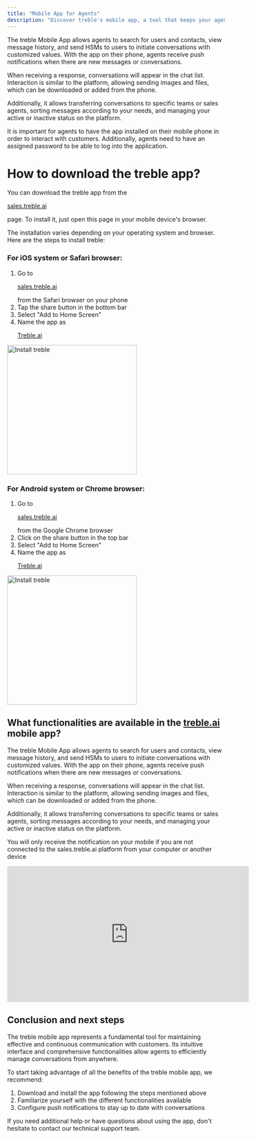 ```yaml
---
title: "Mobile App for Agents"
description: "Discover treble's mobile app, a tool that keeps your agents connected and productive at all times, ensuring smooth and efficient communication with customers from anywhere."
---
```


The treble Mobile App allows agents to search for users and contacts, view message history, and send HSMs to users to initiate conversations with customized values. With the app on their phone, agents receive push notifications when there are new messages or conversations.

When receiving a response, conversations will appear in the chat list. Interaction is similar to the platform, allowing sending images and files, which can be downloaded or added from the phone.

Additionally, it allows transferring conversations to specific teams or sales agents, sorting messages according to your needs, and managing your active or inactive status on the platform.

<Note>It is important for agents to have the app installed on their mobile phone in order to interact with customers. Additionally, agents need to have an assigned password to be able to log into the application.</Note>

# How to download the treble app?

You can download the treble app from the <a class="article-link" href="http://sales.treble.ai"><p>sales.treble.ai</p><Icon icon="arrow-up-right-from-square" iconType="solid" /></a> page. To install it, just open this page in your mobile device's browser.

The installation varies depending on your operating system and browser. Here are the steps to install treble:

### For iOS system or Safari browser:

1. Go to <a class="article-link" href="http://sales.treble.ai"><p>sales.treble.ai</p><Icon icon="arrow-up-right-from-square" iconType="solid" /></a> from the Safari browser on your phone
2. Tap the share button in the bottom bar
3. Select "Add to Home Screen"
4. Name the app as <a class="article-link" href="http://treble.ai"><p>Treble.ai</p><Icon icon="arrow-up-right-from-square" iconType="solid" /></a>

<img src="/images/agent-mobile-1.gif" alt="Install treble" width="300" />

### For Android system or Chrome browser:

1. Go to <a class="article-link" href="http://sales.treble.ai"><p>sales.treble.ai</p><Icon icon="arrow-up-right-from-square" iconType="solid" /></a> from the Google Chrome browser
2. Click on the share button in the top bar
3. Select "Add to Home Screen"
4. Name the app as <a class="article-link" href="http://treble.ai"><p>Treble.ai</p><Icon icon="arrow-up-right-from-square" iconType="solid" /></a>

<img src="/images/agent-mobile-2.gif" alt="Install treble" width="300" />

## What functionalities are available in the [treble.ai](http://treble.ai) mobile app?

The treble Mobile App allows agents to search for users and contacts, view message history, and send HSMs to users to initiate conversations with customized values. With the app on their phone, agents receive push notifications when there are new messages or conversations.

When receiving a response, conversations will appear in the chat list. Interaction is similar to the platform, allowing sending images and files, which can be downloaded or added from the phone.

Additionally, it allows transferring conversations to specific teams or sales agents, sorting messages according to your needs, and managing your active or inactive status on the platform.

<Warning>You will only receive the notification on your mobile if you are not connected to the sales.treble.ai platform from your computer or another device</Warning>

<iframe
  width="560"
  height="315"
  src="https://www.youtube.com/embed/sNt7l-4XbWE?si=QxmE7X415DpZKuCO"
  title="YouTube video player"
  frameborder="0"
  allow="accelerometer; autoplay; clipboard-write; encrypted-media; gyroscope; picture-in-picture"
  allowfullscreen
></iframe>

## Conclusion and next steps

The treble mobile app represents a fundamental tool for maintaining effective and continuous communication with customers. Its intuitive interface and comprehensive functionalities allow agents to efficiently manage conversations from anywhere.

To start taking advantage of all the benefits of the treble mobile app, we recommend:

1. Download and install the app following the steps mentioned above
2. Familiarize yourself with the different functionalities available
3. Configure push notifications to stay up to date with conversations

If you need additional help or have questions about using the app, don't hesitate to contact our technical support team. 